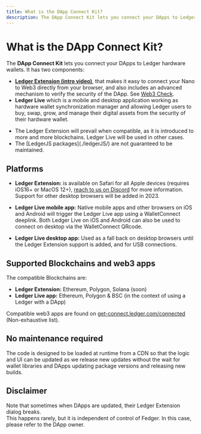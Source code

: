 ```yaml
---
title: What is the DApp Connect Kit?
description: The DApp Connect Kit lets you connect your DApps to Ledger hardware wallets. Read this page to know how it works.
---
```



# What is the DApp Connect Kit?

The **DApp Connect Kit** lets you connect your DApps to Ledger hardware wallets. It has two components:

- [**Ledger Extension (intro video)**](https://www.youtube.com/watch?v=YbsrsbodpzQ), that makes it easy to connect your Nano to Web3 directly from your browser, and also includes an advanced mechanism to verify the security of the DApp. See [Web3 Check](./connect-kit/web3-check).
- **Ledger Live** which is a mobile and desktop application working as hardware wallet synchronization manager and allowing Ledger users to buy, swap, grow, and manage their digital assets from the security of their hardware wallet.

<Callout type="info" emoji="👉">
  <ul>
    <li>The Ledger Extension will prevail when compatible, as it is introduced to more and more blockchains. Ledger Live will be used in other cases.</li>
    <li>The [LedgerJS packages](./ledgerJS/) are not guaranteed to be maintained.</li>
  </ul>
</Callout>

## Platforms

- **Ledger Extension:** is available on Safari for all Apple devices (requires iOS16+ or MacOS 12+), [reach to us on Discord](https://developers.ledger.com/discord-pro/) for more information. Support for other desktop browsers will be added in 2023.

- **Ledger Live mobile app:** Native mobile apps and other browsers on iOS and Android will trigger the Ledger Live app using a WalletConnect deeplink. Both Ledger Live on iOS and Android can also be used to connect on desktop via the WalletConnect QRcode.

- **Ledger Live desktop app:** Used as a fall back on desktop browsers until the Ledger Extension support is added, and for USB connections.

## Supported Blockchains and web3 apps

The compatible Blockchains are:

- **Ledger Extension:** Ethereum, Polygon, Solana (soon)
- **Ledger Live app:** Ethereum, Polygon & BSC (in the context of using a Ledger with a DApp)

Compatible web3 apps are found on [get-connect.ledger.com/connected](https://get-connect.ledger.com/connected) (Non-exhaustive list).

## No maintenance required

The code is designed to be loaded at runtime from a CDN so that the logic and UI can be updated as we release new updates without the wait for wallet libraries and DApps updating package versions and releasing new builds.

## Disclaimer

Note that sometimes when DApps are updated, their Ledger Extension dialog breaks.  
This happens rarely, but it is independent of control of Fedger. In this case, please refer to the DApp owner.  
